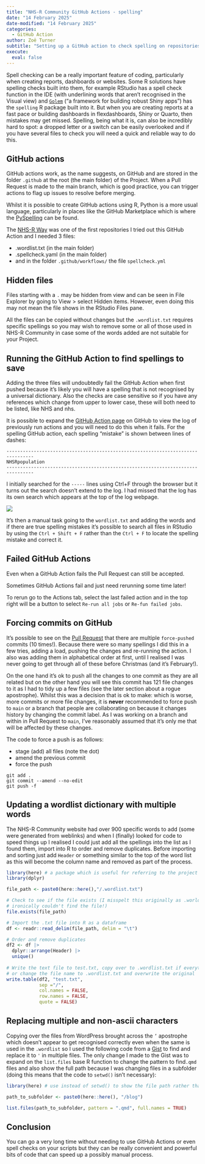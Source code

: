 ```yaml
---
title: "NHS-R Community GitHub Actions - spelling"
date: "14 February 2025"
date-modified: "14 February 2025"
categories:
  - GitHub Action
author: Zoë Turner
subtitle: "Setting up a GitHub action to check spelling on repositories"
execute: 
  eval: false
---
```


Spell checking can be a really important feature of coding, particularly when creating reports, dashboards or websites. Some R solutions have spelling checks built into them, for example RStudio has a spell check function in the IDE (with underlining words that aren't recognised in the Visual view) and [`Golem`](https://github.com/ThinkR-open/golem) ("a framework for building robust Shiny apps") has the `spelling` R package built into it. But when you are creating reports at a fast pace or building dashboards in flexdashboards, Shiny or Quarto, then mistakes may get missed. Spelling, being what it is, can also be incredibly hard to spot: a dropped letter or a switch can be easily overlooked and if you have several files to check you will need a quick and reliable way to do this.

## GitHub actions

GitHub actions work, as the name suggests, on GitHub and are stored in the folder `.github` at the root (the main folder) of the Project. When a Pull Request is made to the main branch, which is good practice, you can trigger actions to flag up issues to resolve before merging.

Whilst it is possible to create GitHub actions using R, Python is a more usual language, particularly in places like the GitHub Marketplace which is where the [PySpelling](https://github.com/marketplace/actions/run-pyspelling-as-a-github-action) can be found.

The [NHS-R Way](https://github.com/nhs-r-community/NHSR-way/tree/main/.github/workflows) was one of the first repositories I tried out this GitHub Action and I needed 3 files:

-   .wordlist.txt (in the main folder)
-   .spellcheck.yaml (in the main folder)
-   and in the folder `.github/workflows/` the file `spellcheck.yml`

::: {.callout-note collapse="false" appearance="default" icon="true"}
## Hidden files

Files starting with a `.` may be hidden from view and can be seen in File Explorer by going to View \> select Hidden items. However, even doing this may not mean the file shows in the RStudio Files pane.
:::

All the files can be copied without changes but the `.wordlist.txt` requires specific spellings so you may wish to remove some or all of those used in NHS-R Community in case some of the words added are not suitable for your Project.

## Running the GitHub Action to find spellings to save

Adding the three files will undoubtedly fail the GitHub Action when first pushed because it's likely you will have a spelling that is not recognised by a universal dictionary. Also the checks are case sensitive so if you have any references which change from upper to lower case, these will both need to be listed, like NHS and nhs.

It is possible to expand the [GitHub Action page](https://github.com/nhs-r-community/nhs-r-community/actions "NHS-R Community website GitHub Actions page") on GitHub to view the log of previously run actions and you will need to do this when it fails. For the spelling GitHub action, each spelling "mistake" is shown between lines of dashes:

```         
--------------------------------------------------------------------------------
NHSRpopulation
--------------------------------------------------------------------------------
```

I initially searched for the `-----` lines using Ctrl+F through the browser but it turns out the search doesn't extend to the log. I had missed that the log has its own search which appears at the top of the log webpage.

![](img/search-action-log.PNG){fig-alt="GitHub Action with search towards the right where I had searched multiple dashes" fig-align="center"}

It's then a manual task going to the `wordlist.txt` and adding the words and if there are true spelling mistakes it's possible to search all files in RStudio by using the `Ctrl + Shift + F` rather than the `Ctrl + F` to locate the spelling mistake and correct it.

::: {.callout-note collapse="false" appearance="default" icon="true"}
## Failed GitHub Actions

Even when a GitHub Action fails the Pull Request can still be accepted.

Sometimes GitHub Actions fail and just need rerunning some time later!

To rerun go to the Actions tab, select the last failed action and in the top right will be a button to select `Re-run all jobs` or `Re-fun failed jobs`.
:::

## Forcing commits on GitHub

It's possible to see on the [Pull Request](https://github.com/nhs-r-community/nhs-r-community/pull/278) that there are multiple `force-pushed` commits (10 times!). Because there were so many spellings I did this in a few tries, adding a load, pushing the changes and re-running the action. I also was adding them in alphabetical order at first, until I realised I was never going to get through all of these before Christmas (and it's February!).

On the one hand it's ok to push all the changes to one commit as they are all related but on the other hand you will see this commit has 121 file changes to it as I had to tidy up a few files (see the later section about a rogue apostrophe). Whilst this was a decision that is ok to make: which is worse, more commits or more file changes, it is **never** recommended to force push to `main` or a branch that people are collaborating on because it changes history by changing the commit label. As I was working on a branch and within in Pull Request to `main`, I've reasonably assumed that it's only me that will be affected by these changes.

The code to force a push is as follows:

-   stage (add) all files (note the dot)
-   amend the previous commit
-   force the push

```         
git add . 
git commit --amend --no-edit
git push -f
```

## Updating a wordlist dictionary with multiple words

The NHS-R Community website had over 900 specific words to add (some were generated from weblinks) and when I (finally) looked for code to speed things up I realised I could just add all the spellings into the list as I found them, import into R to order and remove duplicates. Before importing and sorting just add `Header` or something similar to the top of the word list as this will become the column name and removed as part of the process.

```r
library(here) # a package which is useful for referring to the project's path
library(dplyr)

file_path <- paste0(here::here(),"/.wordlist.txt")

# Check to see if the file exists (I misspelt this originally as .worldlist so 
# ironically couldn't find the file!)
file.exists(file_path)

# Import the .txt file into R as a dataframe
df <- readr::read_delim(file_path, delim = "\t")

# Order and remove duplicates
df2 <- df |> 
  dplyr::arrange(Header) |> 
  unique() 
  
# Write the text file to test.txt, copy over to .wordlist.txt if everything is ok
# or change the file name to .wordlist.txt and overwrite the original 
write.table(df2, "test.txt", 
            sep ="/",
            col.names = FALSE, 
            row.names = FALSE,
            quote = FALSE)

```

## Replacing multiple and non-ascii characters

Copying over the files from WordPress brought across the `’` apostrophe which doesn't appear to get recognised correctly even when the same is used in the `.wordlist` so I used the following code from a [Gist](https://gist.github.com/mattjbayly/9c56ec80ae291ff00589ffa3440806a1) to find and replace it to `'` in multiple files. The only change I made to the Gist was to expand on the `list.files` base R function to change the pattern to find`.qmd` files and also show the full path because I was changing files in a subfolder (doing this means that the code to `setwd()` isn't necessary):

```r
library(here) # use instead of setwd() to show the file path rather than change it

path_to_subfolder <- paste0(here::here(), "/blog")

list.files(path_to_subfolder, pattern = ".qmd", full.names = TRUE)
```

## Conclusion

You can go a very long time without needing to use GitHub Actions or even spell checks on your scripts but they can be really convenient and powerful bits of code that can speed up a possibly manual process.
